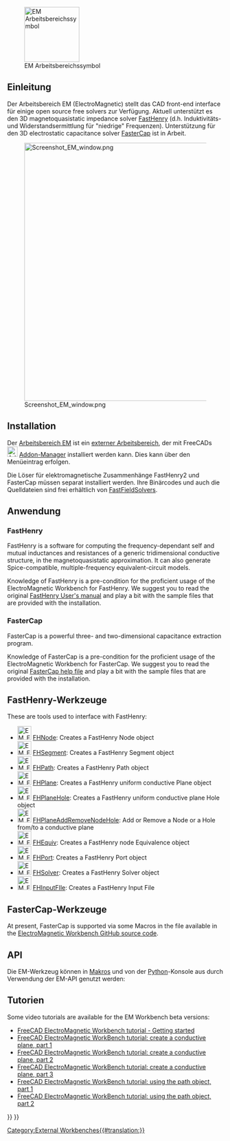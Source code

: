<languages/>

[[File:EMWorkbench.svg|thumb|128px|EM Arbeitsbereichssymbol]]

{{TOCright}}

<span id="Introduction"></span>
==Einleitung==

Der Arbeitsbereich EM (ElectroMagnetic) stellt das CAD front-end interface für einige open source free solvers zur Verfügung. Aktuell unterstützt es den 3D magnetoquasistatic impedance solver [https://www.fastfieldsolvers.com/software.htm#fasthenry2 FastHenry] (d.h. Induktivitäts- und Widerstandsermittlung für "niedrige" Frequenzen). Unterstützung für den 3D electrostatic capacitance solver [https://www.fastfieldsolvers.com/software.htm#fastercap FasterCap] ist in Arbeit.

[[Image:Screenshot_EM_window.png|600px]]

== Installation ==

Der [[EM_Workbench/de|Arbeitsbereich EM]] ist ein [[External_workbenches/de|externer Arbeitsbereich]], der mit FreeCADs [[Image:AddonManager.svg|24px]] [[Std_AddonMgr/de|Addon-Manager]] installiert werden kann. Dies kann über den Menüeintrag {{MenuCommand|Werkzeuge → Addon-Manager}} erfolgen.

Die Löser für elektromagnetische Zusammenhänge FastHenry2 und FasterCap müssen separat installiert werden. Ihre Binärcodes und auch die Quelldateien sind frei erhältlich von [https://www.fastfieldsolvers.com FastFieldSolvers].

<span id="Usage"></span>
==Anwendung==

=== FastHenry ===

FastHenry is a software for computing the frequency-dependant self and mutual inductances and resistances of a generic tridimensional conductive structure, in the magnetoquasistatic approximation. It can also generate Spice-compatible, multiple-frequency equivalent-circuit models.

Knowledge of FastHenry is a pre-condition for the proficient usage of the ElectroMagnetic Workbench for FastHenry. We suggest you to read the original [https://www.fastfieldsolvers.com/documentation.htm FastHenry User's manual] and play a bit with the sample files that are provided with the installation.

=== FasterCap ===

FasterCap is a powerful three- and two-dimensional capacitance extraction program. 

Knowledge of FasterCap is a pre-condition for the proficient usage of the ElectroMagnetic Workbench for FasterCap. We suggest you to read the original [https://www.fastfieldsolvers.com/documentation.htm FasterCap help file] and play a bit with the sample files that are provided with the installation.

<span id="FastHenry_Tools"></span>
== FastHenry-Werkzeuge ==

These are tools used to interface with FastHenry:

* [[Image:EM_FHNode.svg|32px]] [[EM_FHNode|FHNode]]: Creates a FastHenry Node object
* [[Image:EM_FHSegment.svg|32px]] [[EM_FHSegment|FHSegment]]: Creates a FastHenry Segment object
* [[Image:EM_FHPath.svg|32px]] [[EM_FHPath|FHPath]]: Creates a FastHenry Path object
* [[Image:EM_FHPlane.svg|32px]] [[EM_FHPlane|FHPlane]]: Creates a FastHenry uniform conductive Plane object
* [[Image:EM_FHPlaneHole.svg|32px]] [[EM_FHPlaneHole|FHPlaneHole]]: Creates a FastHenry uniform conductive plane Hole object
* [[Image:EM_FHPlaneAddRemoveNodeHole.svg|32px]] [[EM_FHPlaneAddRemoveNodeHole|FHPlaneAddRemoveNodeHole]]: Add or Remove a Node or a Hole from/to a conductive plane
* [[Image:EM_FHEquiv.svg|32px]] [[EM_FHEquiv|FHEquiv]]: Creates a FastHenry node Equivalence object
* [[Image:EM_FHPort.svg|32px]] [[EM_FHPort|FHPort]]: Creates a FastHenry Port object
* [[Image:EM_FHSolver.svg|32px]] [[EM_FHSolver|FHSolver]]: Creates a FastHenry Solver object
* [[Image:EM_FHInputFile.svg|32px]] [[EM_FHInputFile|FHInputFIle]]: Creates a FastHenry Input File

<span id="FasterCap_Tools"></span>
== FasterCap-Werkzeuge ==

At present, FasterCap is supported via some Macros in the {{FileName|Export_mesh.py}} file available in the [https://github.com/ediloren/EM-Workbench-for-FreeCAD ElectroMagnetic Workbench GitHub source code].

== API ==

Die EM-Werkzeug können in [[Macros/de|Makros]] und von der [[Python/de|Python]]-Konsole aus durch Verwendung der EM-API genutzt werden:

<span id="Tutorials"></span>
== Tutorien ==

Some video tutorials are available for the EM Workbench beta versions:

* [https://www.youtube.com/watch?v=h6Pp-_ovLZM FreeCAD ElectroMagnetic Workbench tutorial - Getting started]
* [https://www.youtube.com/watch?v=5pSzPizw4e8 FreeCAD ElectroMagnetic WorkBench tutorial: create a conductive plane, part 1]
* [https://www.youtube.com/watch?v=BeBNtfH25rM FreeCAD ElectroMagnetic WorkBench tutorial: create a conductive plane, part 2]
* [https://www.youtube.com/watch?v=BtgdJOf-ql0 FreeCAD ElectroMagnetic WorkBench tutorial: create a conductive plane, part 3]
* [https://www.youtube.com/watch?v=CRqDuEtbdds FreeCAD ElectroMagnetic WorkBench tutorial: using the path object, part 1]
* [https://www.youtube.com/watch?v=slsLdLoF2OI FreeCAD ElectroMagnetic WorkBench tutorial: using the path object, part 2]


{{EM Tools navi{{#translation:}}}}
{{Userdocnavi{{#translation:}}}}
[[Category:External Workbenches{{#translation:}}]]